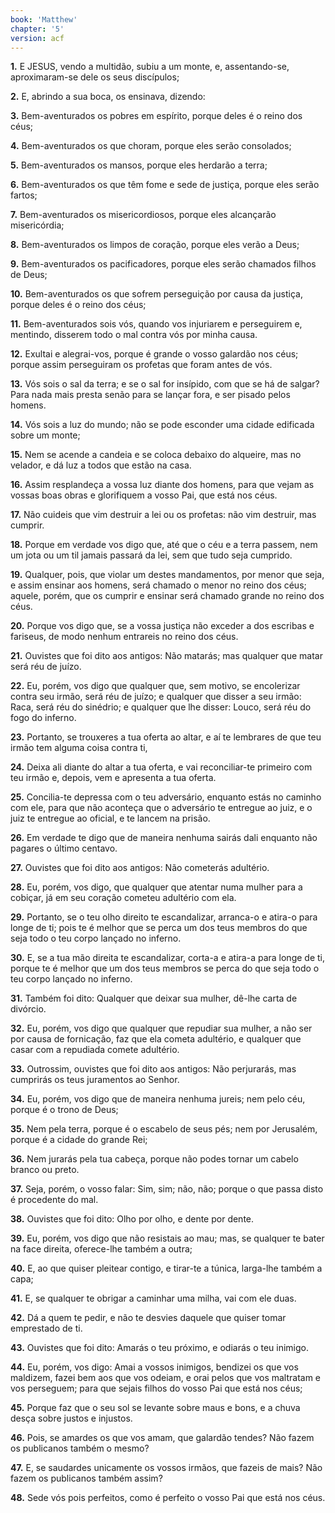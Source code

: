 ```yaml
---
book: 'Matthew'
chapter: '5'
version: acf
---
```


**1.** E JESUS, vendo a multidão, subiu a um monte, e, assentando-se, aproximaram-se dele os seus discípulos;

**2.** E, abrindo a sua boca, os ensinava, dizendo:

**3.** Bem-aventurados os pobres em espírito, porque deles é o reino dos céus;

**4.** Bem-aventurados os que choram, porque eles serão consolados;

**5.** Bem-aventurados os mansos, porque eles herdarão a terra;

**6.** Bem-aventurados os que têm fome e sede de justiça, porque eles serão fartos;

**7.** Bem-aventurados os misericordiosos, porque eles alcançarão misericórdia;

**8.** Bem-aventurados os limpos de coração, porque eles verão a Deus;

**9.** Bem-aventurados os pacificadores, porque eles serão chamados filhos de Deus;

**10.** Bem-aventurados os que sofrem perseguição por causa da justiça, porque deles é o reino dos céus;

**11.** Bem-aventurados sois vós, quando vos injuriarem e perseguirem e, mentindo, disserem todo o mal contra vós por minha causa.

**12.** Exultai e alegrai-vos, porque é grande o vosso galardão nos céus; porque assim perseguiram os profetas que foram antes de vós.

**13.** Vós sois o sal da terra; e se o sal for insípido, com que se há de salgar? Para nada mais presta senão para se lançar fora, e ser pisado pelos homens.

**14.** Vós sois a luz do mundo; não se pode esconder uma cidade edificada sobre um monte;

**15.** Nem se acende a candeia e se coloca debaixo do alqueire, mas no velador, e dá luz a todos que estão na casa.

**16.** Assim resplandeça a vossa luz diante dos homens, para que vejam as vossas boas obras e glorifiquem a vosso Pai, que está nos céus.

**17.** Não cuideis que vim destruir a lei ou os profetas: não vim destruir, mas cumprir.

**18.** Porque em verdade vos digo que, até que o céu e a terra passem, nem um jota ou um til jamais passará da lei, sem que tudo seja cumprido.

**19.** Qualquer, pois, que violar um destes mandamentos, por menor que seja, e assim ensinar aos homens, será chamado o menor no reino dos céus; aquele, porém, que os cumprir e ensinar será chamado grande no reino dos céus.

**20.** Porque vos digo que, se a vossa justiça não exceder a dos escribas e fariseus, de modo nenhum entrareis no reino dos céus.

**21.** Ouvistes que foi dito aos antigos: Não matarás; mas qualquer que matar será réu de juízo.

**22.** Eu, porém, vos digo que qualquer que, sem motivo, se encolerizar contra seu irmão, será réu de juízo; e qualquer que disser a seu irmão: Raca, será réu do sinédrio; e qualquer que lhe disser: Louco, será réu do fogo do inferno.

**23.** Portanto, se trouxeres a tua oferta ao altar, e aí te lembrares de que teu irmão tem alguma coisa contra ti,

**24.** Deixa ali diante do altar a tua oferta, e vai reconciliar-te primeiro com teu irmão e, depois, vem e apresenta a tua oferta.

**25.** Concilia-te depressa com o teu adversário, enquanto estás no caminho com ele, para que não aconteça que o adversário te entregue ao juiz, e o juiz te entregue ao oficial, e te lancem na prisão.

**26.** Em verdade te digo que de maneira nenhuma sairás dali enquanto não pagares o último centavo.

**27.** Ouvistes que foi dito aos antigos: Não cometerás adultério.

**28.** Eu, porém, vos digo, que qualquer que atentar numa mulher para a cobiçar, já em seu coração cometeu adultério com ela.

**29.** Portanto, se o teu olho direito te escandalizar, arranca-o e atira-o para longe de ti; pois te é melhor que se perca um dos teus membros do que seja todo o teu corpo lançado no inferno.

**30.** E, se a tua mão direita te escandalizar, corta-a e atira-a para longe de ti, porque te é melhor que um dos teus membros se perca do que seja todo o teu corpo lançado no inferno.

**31.** Também foi dito: Qualquer que deixar sua mulher, dê-lhe carta de divórcio.

**32.** Eu, porém, vos digo que qualquer que repudiar sua mulher, a não ser por causa de fornicação, faz que ela cometa adultério, e qualquer que casar com a repudiada comete adultério.

**33.** Outrossim, ouvistes que foi dito aos antigos: Não perjurarás, mas cumprirás os teus juramentos ao Senhor.

**34.** Eu, porém, vos digo que de maneira nenhuma jureis; nem pelo céu, porque é o trono de Deus;

**35.** Nem pela terra, porque é o escabelo de seus pés; nem por Jerusalém, porque é a cidade do grande Rei;

**36.** Nem jurarás pela tua cabeça, porque não podes tornar um cabelo branco ou preto.

**37.** Seja, porém, o vosso falar: Sim, sim; não, não; porque o que passa disto é procedente do mal.

**38.** Ouvistes que foi dito: Olho por olho, e dente por dente.

**39.** Eu, porém, vos digo que não resistais ao mau; mas, se qualquer te bater na face direita, oferece-lhe também a outra;

**40.** E, ao que quiser pleitear contigo, e tirar-te a túnica, larga-lhe também a capa;

**41.** E, se qualquer te obrigar a caminhar uma milha, vai com ele duas.

**42.** Dá a quem te pedir, e não te desvies daquele que quiser tomar emprestado de ti.

**43.** Ouvistes que foi dito: Amarás o teu próximo, e odiarás o teu inimigo.

**44.** Eu, porém, vos digo: Amai a vossos inimigos, bendizei os que vos maldizem, fazei bem aos que vos odeiam, e orai pelos que vos maltratam e vos perseguem; para que sejais filhos do vosso Pai que está nos céus;

**45.** Porque faz que o seu sol se levante sobre maus e bons, e a chuva desça sobre justos e injustos.

**46.** Pois, se amardes os que vos amam, que galardão tendes? Não fazem os publicanos também o mesmo?

**47.** E, se saudardes unicamente os vossos irmãos, que fazeis de mais? Não fazem os publicanos também assim?

**48.** Sede vós pois perfeitos, como é perfeito o vosso Pai que está nos céus.
